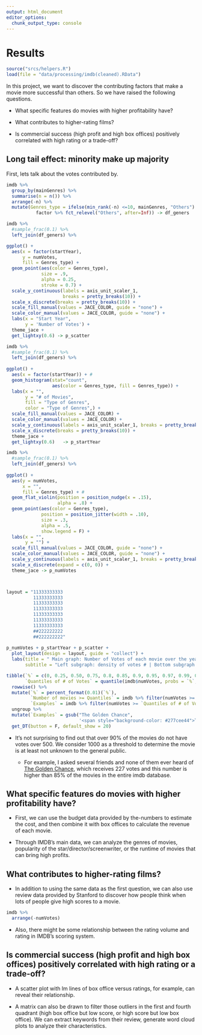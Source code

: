 ```yaml
---
output: html_document
editor_options: 
  chunk_output_type: console
---
```

# Results

```r
source("srcs/helpers.R")
load(file = "data/processing/imdb(cleaned).RData")
```



In this project, we want to discover the contributing factors that make a movie more successful than others. So we have raised the following questions.

- What specific features do movies with higher profitability have?

- What contributes to higher-rating films?

- Is commercial success (high profit and high box offices) positively correlated with high rating or a trade-off?

## Long tail effect: minority make up majority

First, lets talk about the votes contributed by.

```r
imdb %>%
  group_by(mainGenres) %>%
  summarise(n = n()) %>%
  arrange(-n) %>%
  mutate(Genres_type = ifelse(min_rank(-n) <=10, mainGenres, "Others") %>%
           factor %>% fct_relevel("Others", after=Inf)) -> df_geners

imdb %>%
  #sample_frac(0.1) %>%
  left_join(df_geners) %>%

ggplot() +
  aes(x = factor(startYear),
      y = numVotes,
      fill = Genres_type) +
  geom_point(aes(color = Genres_type),
             size = .9,
             alpha = 0.25,
             stroke = 0.7) +
  scale_y_continuous(labels = axis_unit_scaler_1, 
                     breaks = pretty_breaks(10)) +
  scale_x_discrete(breaks = pretty_breaks(10)) +
  scale_fill_manual(values = JACE_COLOR, guide = "none") +
  scale_color_manual(values = JACE_COLOR, guide = "none") +
  labs(x = "Start Year",
       y = 'Number of Votes') +
  theme_jace +
  get_lightxy(0.6) -> p_scatter

imdb %>%
  #sample_frac(0.1) %>%
  left_join(df_geners) %>%
 
ggplot() +
  aes(x = factor(startYear)) + #
  geom_histogram(stat="count",
                 aes(color = Genres_type, fill = Genres_type)) +
  labs(x = "", 
       y = "# of Movies",
       fill = "Type of Genres",
       color = "Type of Genres",) +
  scale_fill_manual(values = JACE_COLOR) +
  scale_color_manual(values = JACE_COLOR) +
  scale_y_continuous(labels = axis_unit_scaler_1, breaks = pretty_breaks(3)) +
  scale_x_discrete(breaks = pretty_breaks(10)) +
  theme_jace +
  get_lightxy(0.6)   -> p_startYear

imdb %>%
  #sample_frac(0.1) %>%
  left_join(df_geners) %>%
  
ggplot() +
  aes(y = numVotes, 
      x = "",
      fill = Genres_type) + #
  geom_flat_violin(position = position_nudge(x = .15), 
                   alpha = .8) +
  geom_point(aes(color = Genres_type), 
             position = position_jitter(width = .10),
             size = .3, 
             alpha = .5,
             show.legend = F) +
  labs(x = "", 
       y = "") +
  scale_fill_manual(values = JACE_COLOR, guide = "none") +
  scale_color_manual(values = JACE_COLOR, guide = "none") +
  scale_y_continuous(labels = axis_unit_scaler_1, breaks = pretty_breaks(10)) +
  scale_x_discrete(expand = c(0, 0)) +
  theme_jace -> p_numVotes



layout = "11333333333
          11333333333
          11333333333
          11333333333
          11333333333
          11333333333
          11333333333
          ##222222222
          ##222222222"
      
p_numVotes + p_startYear + p_scatter + 
  plot_layout(design = layout, guide = "collect") + 
  labs(title = " Main graph: Number of Votes of each movie over the year",
       subtitle = "Left subgraph: density of votes # | Bottom subgraph: histogram of start year")
```


```r
tibble(`%` = c(0, 0.25, 0.50, 0.75, 0.8, 0.85, 0.9, 0.95, 0.97, 0.99, 0.995, 0.999, 0.9999),
       `Quantiles of # of Votes` = quantile(imdb$numVotes, probs = `%`, type=3)) %>%
  rowwise() %>%
  mutate(`%` = percent_format(0.01)(`%`),
         `Number of movies >= Quantiles` = imdb %>% filter(numVotes >= `Quantiles of # of Votes`) %>% nrow(),
         `Examples` = imdb %>% filter(numVotes >= `Quantiles of # of Votes`) %>% arrange(numVotes) %>% slice(1:3) %>% summarise(title = paste0(primaryTitle, collapse = "<br/>")) %>% pull(title)) %>%
  ungroup %>%
  mutate(`Examples` = gsub("The Golden Chance", 
                           '<span style="background-color: #277cee44">The Golden Chance</span>', Examples)) %>%
  get_DT(button = F, default_show = 20)
```

- It's not surprising to find out that over 90% of the movies do not have votes over 500. We consider 1000 as a threshold to determine the movie is at least not unknown to the general public.

  - For example, I asked several friends and none of them ever heard of [The Golden Chance](https://www.imdb.com/title/tt0005402/), which receives 227 votes and this number is higher than 85% of the movies in the entire imdb database.

## What specific features do movies with higher profitability have?

- First, we can use the budget data provided by the-numbers to estimate the cost, and then combine it with box offices to calculate the revenue of each movie.

- Through IMDB's main data, we can analyze the genres of movies, popularity of the star/director/screenwriter, or the runtime of  movies that can bring high profits.

## What contributes to higher-rating films?


- In addition to using the same data as the first question, we can also use review data provided by Stanford to discover how people think when lots of people give high scores to a movie.


```r
imdb %>%
  arrange(-numVotes)
```


- Also, there might be some relationship between the rating volume and rating in IMDB’s scoring system.

## Is commercial success (high profit and high box offices) positively correlated with high rating or a trade-off?

- A scatter plot with lm lines of box office versus ratings, for example, can reveal their relationship.

- A matrix can also be drawn to filter those outliers in the first and fourth quadrant (high box office but low score, or high score but low box office). We can extract keywords from their review, generate word cloud plots to analyze their characteristics.
